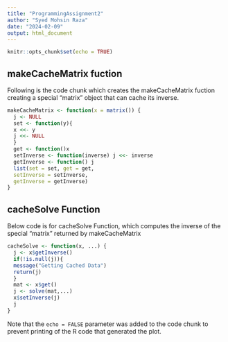 ```yaml
---
title: "ProgrammingAssignment2"
author: "Syed Mohsin Raza"
date: "2024-02-09"
output: html_document
---
```


```r
knitr::opts_chunk$set(echo = TRUE)
```

## makeCacheMatrix fuction

Following is the code chunk which creates the makeCacheMatrix fuction
creating a special "matrix" object that can cache its inverse.

```r
makeCacheMatrix <- function(x = matrix()) {
  j <- NULL
  set <- function(y){
  x <<- y
  j <<- NULL
  }
  get <- function()x
  setInverse <- function(inverse) j <<- inverse
  getInverse <- function() j 
  list(set = set, get = get, 
  setInverse = setInverse, 
  getInverse = getInverse)
}
```

## cacheSolve Function

Below code is for cacheSolve Function, which computes the inverse of the special "matrix" returned by makeCacheMatrix 

```r
cacheSolve <- function(x, ...) {
  j <- x$getInverse()
  if(!is.null(j)){
  message("Getting Cached Data")
  return(j)
  }
  mat <- x$get()
  j <- solve(mat,...)
  x$setInverse(j)
  j
}
```

Note that the `echo = FALSE` parameter was added to the code chunk to prevent printing of the R code that generated the plot.
